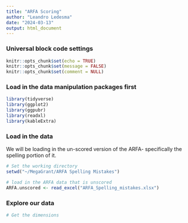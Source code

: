 ```yaml
---
title: "ARFA Scoring"
author: "Leandro Ledesma"
date: "2024-03-13"
output: html_document
---
```

### Universal block code settings

```r
knitr::opts_chunk$set(echo = TRUE)
knitr::opts_chunk$set(message = FALSE)
knitr::opts_chunk$set(comment = NULL)

```

### Load in the data manipulation packages first

```r
library(tidyverse)
library(ggplot2)
library(ggpubr)
library(readxl)
library(kableExtra)

```

### Load in the data

We will be loading in the un-scored version of the ARFA- specifically the spelling portion of it. 

```r
# Set the working directory
setwd("~/MegaGrant/ARFA Spelling Mistakes")

# load in the ARFA data that is unscored
ARFA.unscored <- read_excel("ARFA_Spelling_mistakes.xlsx")

```


### Explore our data




```r
# Get the dimensions


```